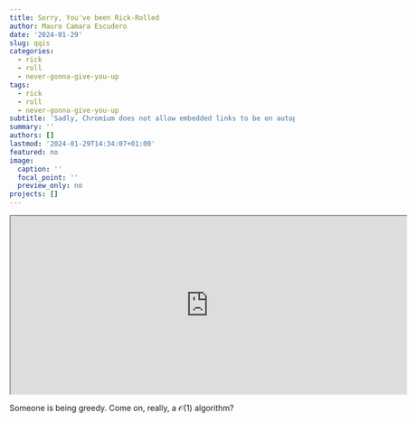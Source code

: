 ```yaml
---
title: Sorry, You've been Rick-Rolled
author: Mauro Camara Escudero
date: '2024-01-29'
slug: qqis
categories:
  - rick
  - roll
  - never-gonna-give-you-up
tags:
  - rick
  - roll
  - never-gonna-give-you-up
subtitle: 'Sadly, Chromium does not allow embedded links to be on autoplay unless they are on mute, so yes, technically you have not been Rick-rolled.'
summary: ''
authors: []
lastmod: '2024-01-29T14:34:07+01:00'
featured: no
image:
  caption: ''
  focal_point: ''
  preview_only: no
projects: []
---
```


<iframe width="700" height="315"
src="https://www.youtube.com/embed/dQw4w9WgXcQ?autoplay=1&mute=1">
</iframe>

Someone is being greedy. Come on, really, a $\mathcal{O}(1)$ algorithm? 

